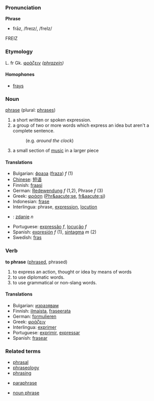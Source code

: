 ===Pronunciation===
'''Phrase'''
*frāz, /freɪz/, /freIz/
FREIZ
===Etymology===

L. fr Gk. [[φράζειν]] ''([[phrazein]])''
====Homophones====
*[[frays]]

===Noun===
[[phrase]] (plural: [[phrases]])

# a short written or spoken expression.
# a group of two or more words which express an idea but aren't a complete sentence.
#:(e.g. ''around the clock'')
# a small section of [[music]] in a larger piece

====Translations====
*Bulgarian: [[фраза]] ([[fraza]]) ''f'' (1)
*[[Chinese]]: [[短语]]
*Finnish: [[fraasi]]
*German: [[Redewendung]] ''f'' (1,2), Phrase ''f'' (3)
*Greek: [[φράση]] ([[Phr&aacute;se]], [[fr&aacute;si]])
*Indonesian: [[frase]]
*Interlingua: phrase, [[expression]], [[locution]]
*{{pl}}: [[zdanie]] ''n''
*Portuguese: [[expressão]] ''f'', [[locução]] ''f''
*Spanish: [[expresión]] ''f'' (1), [[sintagma]] ''m'' (2)
*Swedish: [[fras]]

===Verb===
'''to phrase''' ([[phrased]], phrased)

# to express an action, thought or idea by means of words
# to use diplomatic words.
# to use grammatical or non-slang words.

====Translations====
*Bulgarian: [[изразявам]]
*Finnish: [[ilmaista]], [[fraseerata]]
*German: [[formulieren]]
*Greek: [[φράζειν]]
*Interlingua: [[exprimer]]
*Portuguese: [[exprimir]], [[expressar]]
*Spanish: [[frasear]]


===Related terms===
*[[phrasal]]
*[[phraseology]]
*[[phrasing]]

*[[paraphrase]]

*[[noun phrase]]